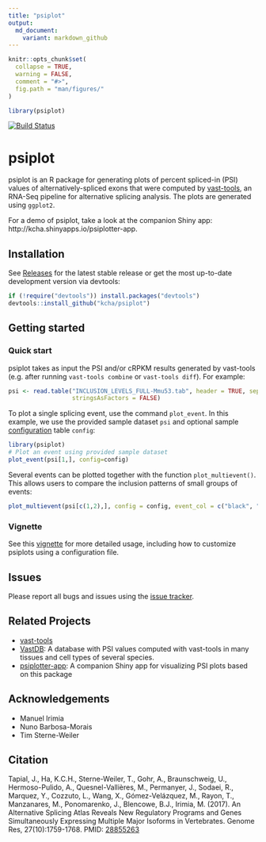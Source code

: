 ```yaml
---
title: "psiplot"
output:
  md_document:
    variant: markdown_github
---
```


<!-- README.md is generated from README.Rmd. Please edit that file -->

```r
knitr::opts_chunk$set(
  collapse = TRUE,
  warning = FALSE,
  comment = "#>",
  fig.path = "man/figures/"
)

library(psiplot)
```

[![Build Status](https://travis-ci.org/kcha/psiplot.svg?branch=master)](https://travis-ci.org/kcha/psiplot)

# psiplot

psiplot is an R package for generating plots of percent spliced-in (PSI) values of 
alternatively-spliced exons that were computed by 
[vast-tools](https://github.com/vastgroup/vast-tools), an RNA-Seq pipeline for 
alternative splicing analysis. The plots are generated using `ggplot2`.


For a demo of psiplot, take a look at the companion Shiny app: http://kcha.shinyapps.io/psiplotter-app.

## Installation

See [Releases](https://github.com/kcha/psiplot/releases) for the latest stable release
or get the most up-to-date development version via devtools:
```r
if (!require("devtools")) install.packages("devtools")
devtools::install_github("kcha/psiplot")
```

## Getting started

### Quick start

psiplot takes as input the PSI and/or cRPKM results generated by vast-tools 
(e.g. after running `vast-tools combine` or `vast-tools diff`). For example:

```r
psi <- read.table("INCLUSION_LEVELS_FULL-Mmu53.tab", header = TRUE, sep = "\t",
                  stringsAsFactors = FALSE)
```

To plot a single splicing event, use the command `plot_event`. In this example,
we use the provided sample dataset `psi` and optional sample [configuration](https://htmlpreview.github.io/?https://github.com/kcha/psiplot/r/blob/master/vignettes/psiplot-usage.html#customizing-plots) table `config`:

```r
library(psiplot)
# Plot an event using provided sample dataset
plot_event(psi[1,], config=config)
```

Several events can be plotted together with the function `plot_multievent()`. This
allows users to compare the inclusion patterns of small groups of events:

```r
plot_multievent(psi[c(1,2),], config = config, event_col = c("black", "red"))
```

### Vignette

See this [vignette](https://htmlpreview.github.io/?https://github.com/kcha/psiplot/r/blob/master/vignettes/psiplot-usage.html) for more detailed usage, including how to customize psiplots
using a configuration file.

## Issues
Please report all bugs and issues using the [issue
tracker](https://github.com/kcha/psiplot/issues).

## Related Projects
- [vast-tools](https://github.com/vastgroup/vast-tools)
- [VastDB](http://vastdb.crg.eu): A database with PSI values computed with
vast-tools in many tissues and cell types of several species.
- [psiplotter-app](https://github.com/kcha/psiplotter-app): A companion Shiny app
for visualizing PSI plots based on this package

## Acknowledgements
- Manuel Irimia
- Nuno Barbosa-Morais
- Tim Sterne-Weiler

## Citation

Tapial, J., Ha, K.C.H., Sterne-Weiler, T., Gohr, A., Braunschweig, U., Hermoso-Pulido, A., Quesnel-Vallières, M., Permanyer, J., Sodaei, R., Marquez, Y., Cozzuto, L., Wang, X., Gómez-Velázquez, M., Rayon, T., Manzanares, M., Ponomarenko, J., Blencowe, B.J., Irimia, M. (2017). An Alternative Splicing Atlas Reveals New Regulatory Programs and Genes Simultaneously Expressing Multiple Major Isoforms in Vertebrates. Genome Res, 27(10):1759-1768. PMID: [28855263](https://www.ncbi.nlm.nih.gov/pubmed/28855263)
